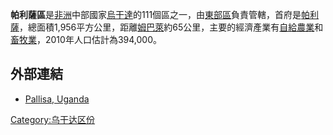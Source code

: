 {{Infobox settlement
|name=帕利薩區
|settlement_type=
|native_name      =
|nickname           = 
|image_skyline      
|image_size          = 
|image_caption       =
|image_flag         = 
|image_seal         =
|image_map          = Pallisa District Uganda.png
|map_caption        = 
|coordinates_region   = UG
|subdivision_type1  = 國家
|subdivision_name1  = {{flag|Uganda}}
|subdivision_type2  = 地理區
|subdivision_name2  = [[東部區_(烏干達)|東部區]]
|subdivision_type3  = 首府
|subdivision_name3   = [[帕利薩|帕利薩]]
|leader_title       =
|leader_name        =
|established_title  =
|established_date   = 
|area_magnitude     = 
|area_total_km2         =1956 
|area_land_km2          =1564 
|area_water_km2         =392 
|population_as_of   = 2010估計
|population_note    = 
|population_total   = 394000
|population_metro   = 
|population_density_km2 =252
|timezone           =[[東非時間|東非時間]]
|utc_offset         = +3
|timezone_DST       = 
|utc_offset_DST     = 
|latd=01|latm=01|lats=|latNS=N
|longd=33|longm=43|longs=|longEW=E
|elevation_m          = 
|blank_name             =
|blank_info             =
|website            =
|footnotes          =
}}

'''帕利薩區'''是[[非洲|非洲]]中部國家[[烏干達|烏干達]]的111個區之一，由[[東部區_(烏干達)|東部區]]負責管轄，首府是[[帕利薩|帕利薩]]，總面積1,956平方公里，距離[[姆巴萊|姆巴萊]]約65公里，主要的經濟產業有[[自給農業|自給農業]]和[[畜牧業|畜牧業]]，2010年人口估計為394,000。

==外部連結==
*[http://www.ugpulse.com/articles/daily/Travel-Tourism.asp?about=Pallisa%2C+Uganda&id=1204 Pallisa, Uganda]

{{coord|01|10|N|33|43|E|region:UG_type:adm1st|display=title}}

{{Uganda-stub}}
{{烏干達行政區劃}}

[[Category:乌干达区份|Category:乌干达区份]]